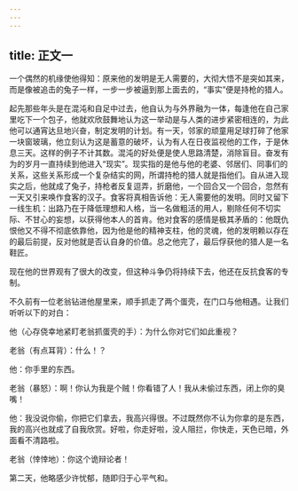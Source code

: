 ```yaml
---
---
---
```

title: 正文一
---




一个偶然的机缘使他得知：原来他的发明是无人需要的，大彻大悟不是突如其来，而是像被追击的兔子一样，一步一步被逼到那上面去的，“事实”便是持枪的猎人。

起先那些年头是在混沌和自足中过去，他自认为与外界融为一体，每逢他在自己家里吃下一个包子，他就欢欣鼓舞地认为这一举动是与人类的进步紧密相连的，为此他可以通宵达旦地兴奋，制定发明的计划。有一天，邻家的顽童用足球打碎了他家一块窗玻璃，他立刻认为这是蓄意的破坏，认为有人在日夜监视他的工作，于是休息三天。这样的例子不计其数。混沌的好处便是使人思路清楚，消除盲目。奋发有为的岁月一直持续到他进入“现实”。现实指的是他与他的老婆、邻居们、同事们的关系，这些关系形成一个复杂结实的网，所谓持枪的猎人就是指他们。自从进入现实之后，他就成了兔子，持枪者反复逗弄，折磨他，一个回合又一个回合，忽然有一天又引来唤作食客的汉子。食客将真相告诉他：无人需要他的发明。同时又留下一线生机：出路乃在于降低理想和人格，当一名做粗活的用人，剔除任何不切实际、不甘心的妄想，以获得他本人的首肯。他对食客的感情是极其矛盾的：他既仇恨他又不得不彻底依靠他，因为他是他的精神支柱，他的灵魂，他的发明赖以存在的最后前提，反对他就是否认自身的价值。总之他完了，最后俘获他的猎人是一名鞋匠。

现在他的世界观有了很大的改变，但这种斗争仍将持续下去，他还在反抗食客的专制。

不久前有一位老翁钻进他屋里来，顺手抓走了两个蛋壳，在门口与他相遇。让我们听听以下的对白：

他（心存侥幸地紧盯老翁抓蛋壳的手）：为什么你对它们如此重视？

老翁（有点耳背）：什么！？

他：你手里的东西。

老翁（暴怒）：啊！你认为我是个贼！你看错了人！我从未偷过东西，闭上你的臭嘴！

他：我没说你偷，你把它们拿去，我高兴得很。不过既然你不认为你拿的是东西，我的高兴也就成了自我欣赏。好啦，你走好啦，没人阻拦，你快走，天色已暗，外面看不清路啦。

老翁（悻悻地）：你这个诡辩论者！

第二天，他略感少许忧郁，随即归于心平气和。